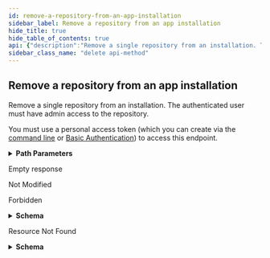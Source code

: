 ```yaml
---
id: remove-a-repository-from-an-app-installation
sidebar_label: Remove a repository from an app installation
hide_title: true
hide_table_of_contents: true
api: {"description":"Remove a single repository from an installation. The authenticated user must have admin access to the repository.\n\nYou must use a personal access token (which you can create via the [command line](https://docs.github.com/github/authenticating-to-github/creating-a-personal-access-token) or [Basic Authentication](https://docs.github.com/rest/overview/other-authentication-methods#basic-authentication)) to access this endpoint.","externalDocs":{"description":"API method documentation","url":"https://docs.github.com/rest/reference/apps#remove-a-repository-from-an-app-installation"},"operationId":"apps/remove-repo-from-installation","parameters":[{"description":"installation_id parameter","in":"path","name":"installation_id","required":true,"schema":{"type":"integer"}},{"in":"path","name":"repository_id","required":true,"schema":{"type":"integer"}}],"responses":{"204":{"description":"Empty response"},"304":{"description":"Not Modified"},"403":{"content":{"application/json":{"schema":{"description":"Basic Error","properties":{"documentation_url":{"type":"string"},"message":{"type":"string"}},"title":"Basic Error","type":"object"}}},"description":"Forbidden"},"404":{"content":{"application/json":{"schema":{"description":"Basic Error","properties":{"documentation_url":{"type":"string"},"message":{"type":"string"}},"title":"Basic Error","type":"object"}}},"description":"Resource Not Found"}},"tags":["apps"],"x-github":{"category":"apps","enabledForGitHubApps":false,"githubCloudOnly":false,"previews":[],"subcategory":"installations"},"method":"delete","path":"/user/installations/{installation_id}/repositories/{repository_id}","servers":[{"url":"https://api.github.com"}],"info":{"contact":{"name":"Support","url":"https://support.github.com/contact"},"description":"GitHub's v3 REST API.","license":{"name":"MIT","url":"https://spdx.org/licenses/MIT"},"termsOfService":"https://docs.github.com/articles/github-terms-of-service","title":"GitHub v3 REST API","version":"1.1.4","x-apisguru-categories":["collaboration","developer_tools"],"x-logo":{"url":"https://twitter.com/github/profile_image?size=original"},"x-origin":[{"format":"openapi","url":"https://raw.githubusercontent.com/github/rest-api-description/main/descriptions/api.github.com/api.github.com.json","version":"3.0"}],"x-providerName":"github.com"},"postman":{"name":"Remove a repository from an app installation","description":{"content":"Remove a single repository from an installation. The authenticated user must have admin access to the repository.\n\nYou must use a personal access token (which you can create via the [command line](https://docs.github.com/github/authenticating-to-github/creating-a-personal-access-token) or [Basic Authentication](https://docs.github.com/rest/overview/other-authentication-methods#basic-authentication)) to access this endpoint.","type":"text/plain"},"url":{"path":["user","installations",":installation_id","repositories",":repository_id"],"host":["{{baseUrl}}"],"query":[],"variable":[{"disabled":false,"description":{"content":"(Required) installation_id parameter","type":"text/plain"},"type":"any","value":"","key":"installation_id"},{"disabled":false,"description":{"content":"(Required) ","type":"text/plain"},"type":"any","value":"","key":"repository_id"}]},"header":[{"key":"Accept","value":"application/json"}],"method":"DELETE"}}
sidebar_class_name: "delete api-method"
---
```



## Remove a repository from an app installation



Remove a single repository from an installation. The authenticated user must have admin access to the repository.

You must use a personal access token (which you can create via the [command line](https://docs.github.com/github/authenticating-to-github/creating-a-personal-access-token) or [Basic Authentication](https://docs.github.com/rest/overview/other-authentication-methods#basic-authentication)) to access this endpoint.

<details style={{"marginBottom":"1rem"}}><summary style={{}}><strong>Path Parameters</strong></summary><div><ul><ParamsItem className={"paramsItem"} param={{"description":"installation_id parameter","in":"path","name":"installation_id","required":true,"schema":{"type":"integer"}}}></ParamsItem><ParamsItem className={"paramsItem"} param={{"in":"path","name":"repository_id","required":true,"schema":{"type":"integer"}}}></ParamsItem></ul></div></details><div><ApiTabs><TabItem label={"204"} value={"204"}><div>

Empty response

</div><div></div></TabItem><TabItem label={"304"} value={"304"}><div>

Not Modified

</div><div></div></TabItem><TabItem label={"403"} value={"403"}><div>

Forbidden

</div><div><details style={{}}><summary style={{"textAlign":"left"}}><strong>Schema</strong></summary><div style={{"textAlign":"left","marginLeft":"1rem"}}></div><ul style={{"marginLeft":"1rem"}}><SchemaItem collapsible={false} name={"documentation_url"} required={false} schemaDescription={undefined} schemaName={"string"} qualifierMessage={undefined}></SchemaItem><SchemaItem collapsible={false} name={"message"} required={false} schemaDescription={undefined} schemaName={"string"} qualifierMessage={undefined}></SchemaItem></ul></details></div></TabItem><TabItem label={"404"} value={"404"}><div>

Resource Not Found

</div><div><details style={{}}><summary style={{"textAlign":"left"}}><strong>Schema</strong></summary><div style={{"textAlign":"left","marginLeft":"1rem"}}></div><ul style={{"marginLeft":"1rem"}}><SchemaItem collapsible={false} name={"documentation_url"} required={false} schemaDescription={undefined} schemaName={"string"} qualifierMessage={undefined}></SchemaItem><SchemaItem collapsible={false} name={"message"} required={false} schemaDescription={undefined} schemaName={"string"} qualifierMessage={undefined}></SchemaItem></ul></details></div></TabItem></ApiTabs></div>
      
